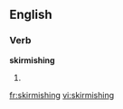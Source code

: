 ==English==

===Verb===
'''skirmishing'''

# {{present participle of|skirmish}}

[[fr:skirmishing]]
[[vi:skirmishing]]